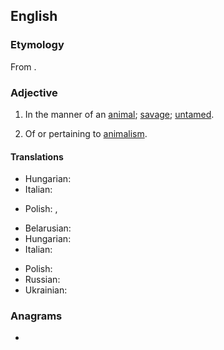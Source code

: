 ==English==

===Etymology===
From {{suffix|en|animal|istic}}.

===Adjective===
{{en-adj}}

# In the manner of an [[animal]]; [[savage]]; [[untamed]].
#: {{syn|en|bestial}}
# Of or pertaining to [[animalism]].

====Translations====
{{trans-top|in the manner of an animal}}
* Hungarian: {{t+|hu|állatias}}
* Italian: {{t+|it|animalesco}}
{{trans-mid}}
* Polish: {{t+|pl|zwierzęcy}}, {{t+|pl|animalny}}
{{trans-bottom}}

{{trans-top|of or pertaining to animalism}}
* Belarusian: {{t|be|анімалісты́чны}}
* Hungarian: {{t|hu|animalisztikus}}
* Italian: {{t|it|animalistico}}
{{trans-mid}}
* Polish: {{t+|pl|animalistyczny}}
* Russian: {{t+|ru|анималисти́ческий}}
* Ukrainian: {{t|uk|анімалісти́чний}}
{{trans-bottom}}

===Anagrams===
* {{anagrams|en|a=aaciiilmnst|anti-Islamic}}